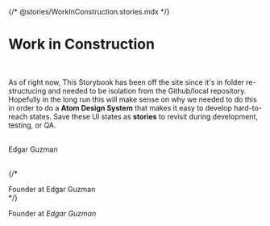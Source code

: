 {/* @stories/WorkInConstruction.stories.mdx */}

<Meta title='Work-In-Construction' />

<style>
    {`
      :root {
        --black: '#000000';
        --inherit: 'inherit';
        --mediumdark: '#999999';
        --border-zero: 0;
        --outline-zero: 0;
        --margin-zero: 0 0;
        --padding-zero: 0 0;
        --font-weight: 400;
        --font-size: 1rem;
        --color: var(--black);
        --line-height: 1;
        --font-family: Arial, Helvetica, sans-serif;
      }

      .sbdocs {
        border: 0;
        outline: 0;
        margin: 3.125em 0;
        padding: 0 0;
        font-weight: 400;
        font-size: 1rem;
        color: var(--black);
        line-height: var(--line-height);
        font-family: var(--font-family);
      }

      .sbdocs br {
        margin: 0.375em 0;
        padding: 0 0;
        line-height: var(--line-height);
      }

      .sbdocs .subbr-title {
        margin: 0.0625em 0;
        padding: 0 0;
        line-height: var(--line-height);
      }

      .sbdocs h1 {
        margin: 0 0;
        padding: 0 0;
        font-weight: 900;
        font-size: 2rem;
        color: var(--black);
        text-transform: capitalize;
      }

    .subheading {
      margin: 0 0;
      padding: 0 0;
      font-weight: 600;
      font-size: 1rem;
      color: var(--black);
      text-transform: capitalize;
    }

    .subheading-title {
      margin: 0 0;
      padding: 0 0;
      /* font-weight: 600; */
      font-size: 0.75rem;
      color: var(--black);
      text-transform: capitalize;
    }

    .sbdocs p {
      margin: 0 0;
      padding: 0 0;
      color: var(--black);
      font-size: 1rem;
    }

    .sbdocs .italic {
      margin: 0 0;
      padding: 0 0;
      font-style: italic;
    }

    .sbdocs .bold {
      margin: 0 0;
      padding: 0 0;
      font-weight: 600;
    }
  `}
</style>

# Work in Construction

<br className='subbr' />

As of right now, This Storybook has been off the site since it's in folder re-structucing and needed to be isolation from the Github/local repository.
Hopefully in the long run this will make sense on why we needed to do this in order to do a **Atom Design System** that makes it easy to develop hard-to-reach states. Save these UI states as **stories** to revisit during development, testing, or QA.

<br className='subbr' />

<div className='subheading'>Edgar Guzman</div>

<br className='subbr-title' />

{/* <div className='subheading-title'>Founder at Edgar Guzman</div> */}

<div className='subheading-title'>
    Founder at <i className='italic bold'>Edgar Guzman</i>
</div>
